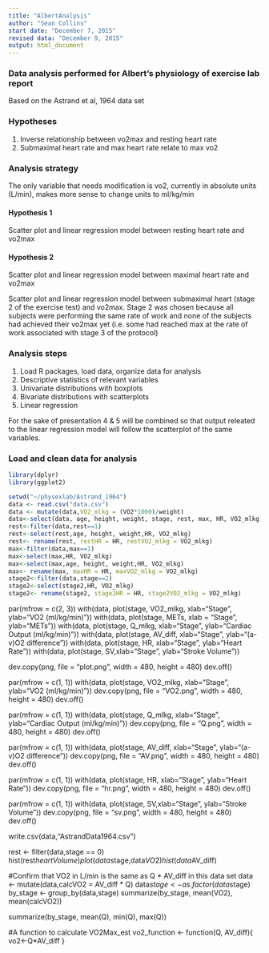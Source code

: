 ```yaml
---
title: "AlbertAnalysis"
author: "Sean Collins"
start date: "December 7, 2015"
revised data: "December 9, 2015"
output: html_document
---
```


### Data analysis performed for Albert's physiology of exercise lab report

Based on the Astrand et al, 1964 data set

### Hypotheses 
1. Inverse relationship between vo2max and resting heart rate
2. Submaximal heart rate and max heart rate relate to max vo2


### Analysis strategy

The only variable that needs modification is vo2, currently in absolute units (L/min), makes more sense to change units to ml/kg/min

#### Hypothesis 1

Scatter plot and linear regression model between resting heart rate and vo2max 

#### Hypothesis 2

Scatter plot and linear regression model between maximal heart rate and vo2max

Scatter plot and linear regression model between submaximal heart (stage 2 of the exercise test) and vo2max. Stage 2 was chosen because all subjects were performing the same rate of work and none of the subjects had achieved their vo2max yet (i.e. some had reached max at the rate of work associated with stage 3 of the protocol)

### Analysis steps
1. Load R packages, load data, organize data for analysis
2. Descriptive statistics of relevant variables
3. Univariate distributions with boxplots
4. Bivariate distributions with scatterplots
5. Linear regression

For the sake of presentation 4 & 5 will be combined so that output releated to the linear regression model will follow the scatterplot of the same variables.


### Load and clean data for analysis 
```r
library(dplyr)
library(ggplot2)

setwd("~/physexlab/Astrand_1964")
data <- read.csv("data.csv")
data <- mutate(data,VO2_mlkg = (VO2*1000)/weight)
data<-select(data, age, height, weight, stage, rest, max, HR, VO2_mlkg)
rest<-filter(data,rest==1)
rest<-select(rest,age, height, weight,HR, VO2_mlkg)
rest<- rename(rest, restHR = HR, restVO2_mlkg = VO2_mlkg)
max<-filter(data,max==1)
max<-select(max,HR, VO2_mlkg)
max<-select(max,age, height, weight,HR, VO2_mlkg)
max<- rename(max, maxHR = HR, maxVO2_mlkg = VO2_mlkg)
stage2<-filter(data,stage==2)
stage2<-select(stage2,HR, VO2_mlkg)
stage2<- rename(stage2, stage2HR = HR, stage2VO2_mlkg = VO2_mlkg)
```

par(mfrow = c(2, 3))
with(data, plot(stage, VO2_mlkg, xlab="Stage", ylab="VO2 (ml/kg/min)"))
with(data, plot(stage, METs, xlab = "Stage", ylab="METs"))
with(data, plot(stage, Q_mlkg, xlab="Stage", ylab="Cardiac Output (ml/kg/min)"))
with(data, plot(stage, AV_diff, xlab="Stage", ylab="(a-v)O2 difference"))
with(data, plot(stage, HR, xlab="Stage", ylab="Heart Rate"))
with(data, plot(stage, SV,xlab="Stage", ylab="Stroke Volume"))


dev.copy(png, file = "plot.png", width = 480, height = 480)
dev.off()

par(mfrow = c(1, 1))
with(data, plot(stage, VO2_mlkg, xlab="Stage", ylab="VO2 (ml/kg/min)"))
dev.copy(png, file = "VO2.png", width = 480, height = 480)
dev.off()

par(mfrow = c(1, 1))
with(data, plot(stage, Q_mlkg, xlab="Stage", ylab="Cardiac Output (ml/kg/min)"))
dev.copy(png, file = "Q.png", width = 480, height = 480)
dev.off()

par(mfrow = c(1, 1))
with(data, plot(stage, AV_diff, xlab="Stage", ylab="(a-v)O2 difference"))
dev.copy(png, file = "AV.png", width = 480, height = 480)
dev.off()


par(mfrow = c(1, 1))
with(data, plot(stage, HR, xlab="Stage", ylab="Heart Rate"))
dev.copy(png, file = "hr.png", width = 480, height = 480)
dev.off()

par(mfrow = c(1, 1))
with(data, plot(stage, SV,xlab="Stage", ylab="Stroke Volume"))
dev.copy(png, file = "sv.png", width = 480, height = 480)
dev.off()


write.csv(data,"AstrandData1964.csv")

rest <- filter(data,stage == 0)
hist(rest$heartVolume)
plot(data$stage,data$VO2)
hist(data$AV_diff)

#Confirm that VO2 in L/min is the same as Q * AV_diff in this data set
data <- mutate(data,calcVO2 = AV_diff * Q)
data$stage <- as.factor(data$stage)
by_stage <- group_by(data,stage)
summarize(by_stage, mean(VO2), mean(calcVO2))

summarize(by_stage, mean(Q), min(Q), max(Q))

#A function to calculate VO2Max_est
vo2_function <- function(Q, AV_diff){
	vo2<-Q*AV_diff
}


